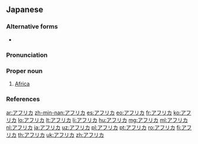 ==Japanese==
{{wikipedia|lang=ja}}

===Alternative forms===
* {{ja-l|阿弗利加}}

===Pronunciation===
{{ja-pron|acc=h|acc_ref=SMK5}}

===Proper noun===
{{ja-pos|proper|sort=あふりか}}

# [[Africa]]

===References===
<references/>

{{catlangcode|ja||sort=あふりか|Africa|Continents}}

[[ar:アフリカ]]
[[zh-min-nan:アフリカ]]
[[es:アフリカ]]
[[eo:アフリカ]]
[[fr:アフリカ]]
[[ko:アフリカ]]
[[lo:アフリカ]]
[[lt:アフリカ]]
[[li:アフリカ]]
[[hu:アフリカ]]
[[mg:アフリカ]]
[[ml:アフリカ]]
[[nl:アフリカ]]
[[ja:アフリカ]]
[[uz:アフリカ]]
[[pl:アフリカ]]
[[pt:アフリカ]]
[[ro:アフリカ]]
[[fi:アフリカ]]
[[th:アフリカ]]
[[uk:アフリカ]]
[[zh:アフリカ]]